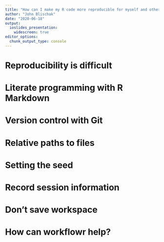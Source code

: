 ```yaml
---
title: "How can I make my R code more reproducible for myself and others?"
author: "John Blischak"
date: "2020-06-18"
output:
  ioslides_presentation:
    widescreen: true
editor_options:
  chunk_output_type: console
---
```


# Reproducibility is difficult

# Literate programming with R Markdown

# Version control with Git

# Relative paths to files

# Setting the seed

# Record session information

# Don't save workspace

# How can workflowr help?
